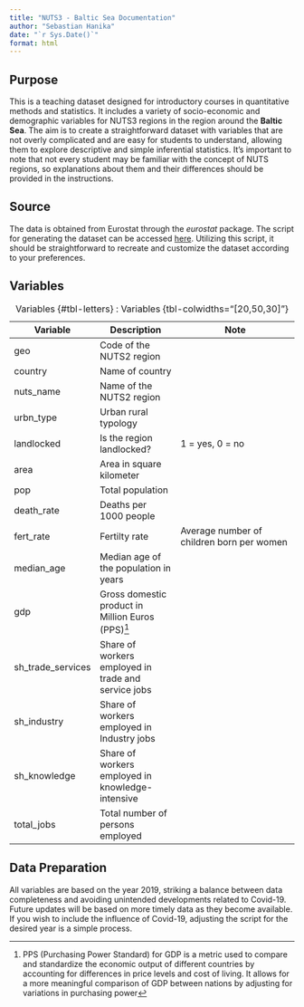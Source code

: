 ```yaml
---
title: "NUTS3 - Baltic Sea Documentation"
author: "Sebastian Hanika"
date: "`r Sys.Date()`"
format: html
---
```


## Purpose

This is a teaching dataset designed for introductory courses in quantitative methods and statistics. It includes a variety of socio-economic and demographic variables for NUTS3 regions in the region around the **Baltic Sea**. The aim is to create a straightforward dataset with variables that are not overly complicated and are easy for students to understand, allowing them to explore descriptive and simple inferential statistics. It's important to note that not every student may be familiar with the concept of NUTS regions, so explanations about them and their differences should be provided in the instructions.


## Source

The data is obtained from Eurostat through the *eurostat* package. The script for generating the dataset can be accessed [here](https://github.com/sebhanika/stats_teaching/blob/main/stats_scrips/prep_data_NUTS3.r). Utilizing this script, it should be straightforward to recreate and customize the dataset according to your preferences.


## Variables


| Variable         | Description                                          | Note                                                                                         |
|------------------|------------------------------------------------------|----------------------------------------------------------------------------------------------|
| geo              | Code of the NUTS2 region                             |                                                                                              |
| country          | Name of country                                      |                                                                                              |
| nuts_name        | Name of the NUTS2 region                             |                                                                                              |
| urbn_type        | Urban rural typology                                 |                                                                                              |
| landlocked       | Is the region landlocked?                            | 1 = yes, 0 = no                                                                              |
| area             | Area in square kilometer                             |                                                                                              |
| pop              | Total population                                     |                                                                                              |
| death_rate       | Deaths per 1000 people                               |                                                                                              |
| fert_rate        | Fertilty rate                                        | Average number of children born per women                                                    |
| median_age       | Median age of the population in years                |                                                                                              |
| gdp              | Gross domestic product in Million Euros (PPS)^[PPS (Purchasing Power Standard) for GDP is a metric used to compare and standardize the economic output of different countries by accounting for differences in price levels and cost of living. It allows for a more meaningful comparison of GDP between nations by adjusting for variations in purchasing power]                                                                    |                                                                                              |
| sh_trade_services| Share of workers employed in trade and service jobs  |                                                                                              |
| sh_industry      | Share of workers employed in Industry jobs           |                                                                                              |
| sh_knowledge     | Share of workers employed in knowledge-intensive     |                                                                                              |
| total_jobs       | Total number of persons employed                     |                                                                                              |

: Variables {#tbl-letters}
: Variables {tbl-colwidths="[20,50,30]"}

## Data Preparation

All variables are based on the year 2019, striking a balance between data completeness and avoiding unintended developments related to Covid-19. Future updates will be based on more timely data as they become available. If you wish to include the influence of Covid-19, adjusting the script for the desired year is a simple process.


